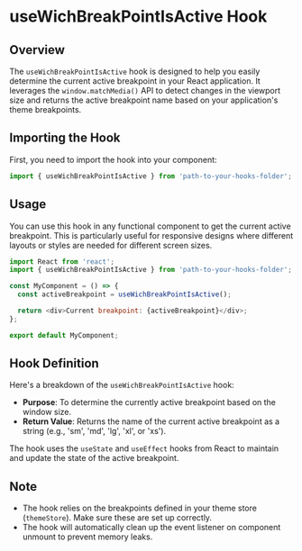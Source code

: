 # useWichBreakPointIsActive Hook

## Overview

The `useWichBreakPointIsActive` hook is designed to help you easily determine the current active breakpoint in your React application. It leverages the `window.matchMedia()` API to detect changes in the viewport size and returns the active breakpoint name based on your application's theme breakpoints.

## Importing the Hook

First, you need to import the hook into your component:

```javascript
import { useWichBreakPointIsActive } from 'path-to-your-hooks-folder';
```

## Usage

You can use this hook in any functional component to get the current active breakpoint. This is particularly useful for responsive designs where different layouts or styles are needed for different screen sizes.

```javascript
import React from 'react';
import { useWichBreakPointIsActive } from 'path-to-your-hooks-folder';

const MyComponent = () => {
  const activeBreakpoint = useWichBreakPointIsActive();

  return <div>Current breakpoint: {activeBreakpoint}</div>;
};

export default MyComponent;
```

## Hook Definition

Here's a breakdown of the `useWichBreakPointIsActive` hook:

- **Purpose**: To determine the currently active breakpoint based on the window size.
- **Return Value**: Returns the name of the current active breakpoint as a string (e.g., 'sm', 'md', 'lg', 'xl', or 'xs').

The hook uses the `useState` and `useEffect` hooks from React to maintain and update the state of the active breakpoint.

## Note

- The hook relies on the breakpoints defined in your theme store (`themeStore`). Make sure these are set up correctly.
- The hook will automatically clean up the event listener on component unmount to prevent memory leaks.
